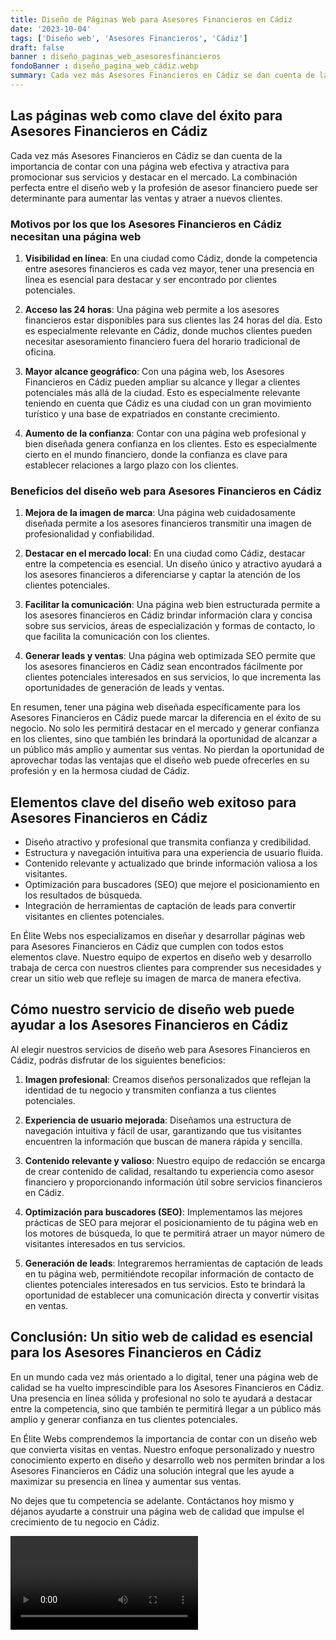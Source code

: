 ```yaml
---
title: Diseño de Páginas Web para Asesores Financieros en Cádiz
date: '2023-10-04'
tags: ['Diseño web', 'Asesores Financieros', 'Cádiz']
draft: false
banner : diseño_paginas_web_asesoresfinancieros
fondoBanner : diseño_pagina_web_cádiz.webp
summary: Cada vez más Asesores Financieros en Cádiz se dan cuenta de la importancia de contar con una página web efectiva y atractiva para promocionar sus servicios y destacar en el mercado. La combinación perfecta entre el diseño web y la profesión de asesor financiero puede ser determinante para aumentar las ventas y atraer a nuevos clientes.
---
```


## Las páginas web como clave del éxito para Asesores Financieros en Cádiz

Cada vez más Asesores Financieros en Cádiz se dan cuenta de la importancia de contar con una página web efectiva y atractiva para promocionar sus servicios y destacar en el mercado. La combinación perfecta entre el diseño web y la profesión de asesor financiero puede ser determinante para aumentar las ventas y atraer a nuevos clientes.

### Motivos por los que los Asesores Financieros en Cádiz necesitan una página web

1. **Visibilidad en línea**: En una ciudad como Cádiz, donde la competencia entre asesores financieros es cada vez mayor, tener una presencia en línea es esencial para destacar y ser encontrado por clientes potenciales.

2. **Acceso las 24 horas**: Una página web permite a los asesores financieros estar disponibles para sus clientes las 24 horas del día. Esto es especialmente relevante en Cádiz, donde muchos clientes pueden necesitar asesoramiento financiero fuera del horario tradicional de oficina.

3. **Mayor alcance geográfico**: Con una página web, los Asesores Financieros en Cádiz pueden ampliar su alcance y llegar a clientes potenciales más allá de la ciudad. Esto es especialmente relevante teniendo en cuenta que Cádiz es una ciudad con un gran movimiento turístico y una base de expatriados en constante crecimiento.

4. **Aumento de la confianza**: Contar con una página web profesional y bien diseñada genera confianza en los clientes. Esto es especialmente cierto en el mundo financiero, donde la confianza es clave para establecer relaciones a largo plazo con los clientes.

### Beneficios del diseño web para Asesores Financieros en Cádiz

1. **Mejora de la imagen de marca**: Una página web cuidadosamente diseñada permite a los asesores financieros transmitir una imagen de profesionalidad y confiabilidad.

2. **Destacar en el mercado local**: En una ciudad como Cádiz, destacar entre la competencia es esencial. Un diseño único y atractivo ayudará a los asesores financieros a diferenciarse y captar la atención de los clientes potenciales.

3. **Facilitar la comunicación**: Una página web bien estructurada permite a los asesores financieros en Cádiz brindar información clara y concisa sobre sus servicios, áreas de especialización y formas de contacto, lo que facilita la comunicación con los clientes.

4. **Generar leads y ventas**: Una página web optimizada SEO permite que los asesores financieros en Cádiz sean encontrados fácilmente por clientes potenciales interesados en sus servicios, lo que incrementa las oportunidades de generación de leads y ventas.

En resumen, tener una página web diseñada específicamente para los Asesores Financieros en Cádiz puede marcar la diferencia en el éxito de su negocio. No solo les permitirá destacar en el mercado y generar confianza en los clientes, sino que también les brindará la oportunidad de alcanzar a un público más amplio y aumentar sus ventas. No pierdan la oportunidad de aprovechar todas las ventajas que el diseño web puede ofrecerles en su profesión y en la hermosa ciudad de Cádiz.

<GifSeo />

<Cta />

## Elementos clave del diseño web exitoso para Asesores Financieros en Cádiz

- Diseño atractivo y profesional que transmita confianza y credibilidad.
- Estructura y navegación intuitiva para una experiencia de usuario fluida.
- Contenido relevante y actualizado que brinde información valiosa a los visitantes.
- Optimización para buscadores (SEO) que mejore el posicionamiento en los resultados de búsqueda.
- Integración de herramientas de captación de leads para convertir visitantes en clientes potenciales.

En Élite Webs nos especializamos en diseñar y desarrollar páginas web para Asesores Financieros en Cádiz que cumplen con todos estos elementos clave. Nuestro equipo de expertos en diseño web y desarrollo trabaja de cerca con nuestros clientes para comprender sus necesidades y crear un sitio web que refleje su imagen de marca de manera efectiva.

## Cómo nuestro servicio de diseño web puede ayudar a los Asesores Financieros en Cádiz

Al elegir nuestros servicios de diseño web para Asesores Financieros en Cádiz, podrás disfrutar de los siguientes beneficios:

1. **Imagen profesional**: Creamos diseños personalizados que reflejan la identidad de tu negocio y transmiten confianza a tus clientes potenciales.

2. **Experiencia de usuario mejorada**: Diseñamos una estructura de navegación intuitiva y fácil de usar, garantizando que tus visitantes encuentren la información que buscan de manera rápida y sencilla.

3. **Contenido relevante y valioso**: Nuestro equipo de redacción se encarga de crear contenido de calidad, resaltando tu experiencia como asesor financiero y proporcionando información útil sobre servicios financieros en Cádiz.

4. **Optimización para buscadores (SEO)**: Implementamos las mejores prácticas de SEO para mejorar el posicionamiento de tu página web en los motores de búsqueda, lo que te permitirá atraer un mayor número de visitantes interesados en tus servicios.

5. **Generación de leads**: Integraremos herramientas de captación de leads en tu página web, permitiéndote recopilar información de contacto de clientes potenciales interesados en tus servicios. Esto te brindará la oportunidad de establecer una comunicación directa y convertir visitas en ventas.

## Conclusión: Un sitio web de calidad es esencial para los Asesores Financieros en Cádiz

En un mundo cada vez más orientado a lo digital, tener una página web de calidad se ha vuelto imprescindible para los Asesores Financieros en Cádiz. Una presencia en línea sólida y profesional no solo te ayudará a destacar entre la competencia, sino que también te permitirá llegar a un público más amplio y generar confianza en tus clientes potenciales.

En Élite Webs comprendemos la importancia de contar con un diseño web que convierta visitas en ventas. Nuestro enfoque personalizado y nuestro conocimiento experto en diseño y desarrollo web nos permiten brindar a los Asesores Financieros en Cádiz una solución integral que les ayude a maximizar su presencia en línea y aumentar sus ventas.

No dejes que tu competencia se adelante. Contáctanos hoy mismo y déjanos ayudarte a construir una página web de calidad que impulse el crecimiento de tu negocio en Cádiz.

<Video />

<CtaBot job='Asesores Financieros' city='Cádiz'/>

<Gmaps query='Cádiz+españa+maps' />